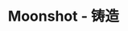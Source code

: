 ---
title: 'Moonshot - 铸造'
openapi: '/cn/api-reference/openapi-cn.json POST /v1/solana/moonshot/mint'
---
